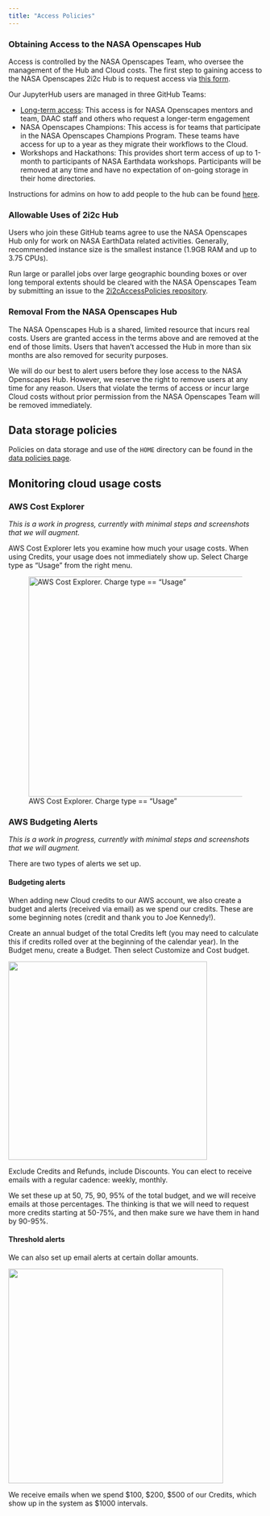 ```yaml
---
title: "Access Policies"
---
```


<!-- two categories of use: experimenting and workshops; relate usage categories to access modes; and link to relevant access instructions for each --> 

### Obtaining Access to the NASA Openscapes Hub

Access is controlled by the NASA Openscapes Team, who oversee the management of the Hub and Cloud costs. The first step to gaining access to the NASA Openscapes 2i2c Hub is to request access via [this form](https://forms.gle/sLM9szAYN2mq6SbL9). 

Our JupyterHub users are managed in three GitHub Teams: 

* [Long-term access](https://github.com/orgs/nasa-openscapes-workshops/teams/longtermaccess-2i2c): This access is for NASA Openscapes mentors and team, DAAC staff and others who request a longer-term engagement  
* NASA Openscapes Champions: This access is for teams that participate in the NASA Openscapes Champions Program. These teams have access for up to a year as they migrate their workflows to the Cloud. 
* Workshops and Hackathons: This provides short term access of up to 1-month to participants of NASA Earthdata workshops. Participants will be removed at any time and have no expectation of on-going storage in their home directories.

Instructions for admins on how to add people to the hub can be found [here](add-folks-to-2i2c-github-teams.qmd).

### Allowable Uses of 2i2c Hub 

Users who join these GitHub teams agree to use the NASA Openscapes Hub only for work on NASA EarthData related activities. Generally, recommended instance size is the smallest instance (1.9GB RAM and up to 3.75 CPUs). 

Run large or parallel jobs over large geographic bounding boxes or over long temporal extents should be cleared with the NASA Openscapes Team by submitting an issue to the [2i2cAccessPolicies repository]( https://github.com/NASA-Openscapes/2i2cAccessPolicies).   

### Removal From the NASA Openscapes Hub

The NASA Openscapes Hub is a shared, limited resource that incurs real costs. Users are granted access in the terms above and are removed at the end of those limits. Users that haven’t accessed the Hub in more than six months are also removed for security purposes. 

We will do our best to alert users before they lose access to the NASA Openscapes Hub. However, we reserve the right to remove users at any time for any reason. Users that violate the terms of access or incur large Cloud costs without prior permission from the NASA Openscapes Team will be removed immediately.

## Data storage policies

Policies on data storage and use of the `HOME` directory can be found in the [data policies page](data-policies.qmd).

## Monitoring cloud usage costs

### AWS Cost Explorer

<!-- TODO: Integrate/add links to monthly cost/storage report being developed at  -->

*This is a work in progress, currently with minimal steps and screenshots that we will augment.*

AWS Cost Explorer lets you examine how much your usage costs. When using Credits, your usage does not immediately show up. Select Charge type as "Usage" from the right menu.

![AWS Cost Explorer. Charge type == "Usage"](images/cost-explorer-usage.png){fig-align="center" width="437"}

### AWS Budgeting Alerts

*This is a work in progress, currently with minimal steps and screenshots that we will augment.*

There are two types of alerts we set up.

#### Budgeting alerts

When adding new Cloud credits to our AWS account, we also create a budget and alerts (received via email) as we spend our credits. These are some beginning notes (credit and thank you to Joe Kennedy!).

Create an annual budget of the total Credits left (you may need to calculate this if credits rolled over at the beginning of the calendar year). In the Budget menu, create a Budget. Then select Customize and Cost budget.

![](images/choose-budget-type.png){fig-align="center" width="394"}

Exclude Credits and Refunds, include Discounts. You can elect to receive emails with a regular cadence: weekly, monthly.

We set these up at 50, 75, 90, 95% of the total budget, and we will receive emails at those percentages. The thinking is that we will need to request more credits starting at 50-75%, and then make sure we have them in hand by 90-95%.

#### Threshold alerts

We can also set up email alerts at certain dollar amounts.

![](images/budget-threshold-alerts.png){fig-align="center" width="426"}

We receive emails when we spend \$100, \$200, \$500 of our Credits, which show up in the system as \$1000 intervals.